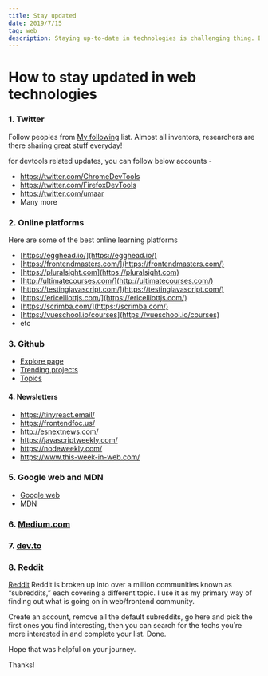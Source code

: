```yaml
---
title: Stay updated
date: 2019/7/15
tag: web
description: Staying up-to-date in technologies is challenging thing. Everyday there are lots of frameworks or libraries coming.
---
```


# How to stay updated in web technologies

### 1. Twitter

Follow peoples from [My following](https://twitter.com/mohandere/following) list. Almost all inventors, researchers are there sharing great stuff everyday!

for devtools related updates, you can follow below accounts -

- https://twitter.com/ChromeDevTools
- https://twitter.com/FirefoxDevTools
- https://twitter.com/umaar
- Many more

### 2. Online platforms

Here are some of the best online learning platforms

- [https://egghead.io/](https://egghead.io/)
- [https://frontendmasters.com/](https://frontendmasters.com/)
- [https://pluralsight.com](https://pluralsight.com)
- [http://ultimatecourses.com/](http://ultimatecourses.com/)
- [https://testingjavascript.com/](https://testingjavascript.com/)
- [https://ericelliottjs.com/](https://ericelliottjs.com/)
- [https://scrimba.com/](https://scrimba.com/)
- [https://vueschool.io/courses](https://vueschool.io/courses)
- etc

### 3. Github

- [Explore page](https://github.com/explore)
- [Trending projects](https://github.com/trending)
- [Topics](https://github.com/topics)

#### 4. Newsletters

- https://tinyreact.email/
- https://frontendfoc.us/
- http://esnextnews.com/
- https://javascriptweekly.com/
- https://nodeweekly.com/
- https://www.this-week-in-web.com/

### 5. Google web and MDN

- [Google web](https://developers.google.com/web)
- [MDN](https://developer.mozilla.org/en-US/)

### 6. [Medium.com](https://medium.com)

### 7. [dev.to](https://dev.to)

### 8. Reddit

[Reddit](https://www.reddit.com) Reddit is broken up into over a million communities known as “subreddits,” each covering a different topic. I use it as my primary way of finding out what is going on in web/frontend community.

Create an account, remove all the default subreddits, go here and pick the first ones you find interesting, then you can search for the techs you’re more interested in and complete your list. Done.

Hope that was helpful on your journey.

Thanks!
